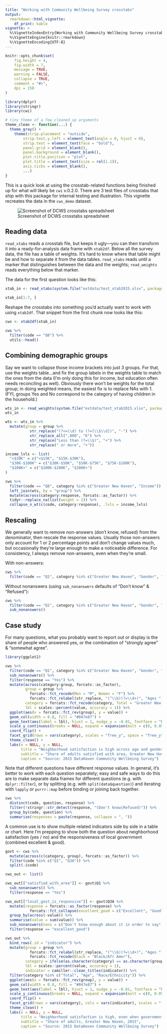 ```yaml
---
title: "Working with Community Wellbeing Survey crosstabs"
output: 
  rmarkdown::html_vignette:
    df_print: kable
vignette: >
  %\VignetteIndexEntry{Working with Community Wellbeing Survey crosstabs}
  %\VignetteEngine{knitr::rmarkdown}
  %\VignetteEncoding{UTF-8}
---
```


```r
knitr::opts_chunk$set(
	fig.height = 4,
	fig.width = 7,
	message = TRUE,
	warning = FALSE,
	collapse = TRUE,
	comment = "#>",
	dpi = 150
)
```

```r
library(dplyr)
library(stringr)
library(cwi)

# tiny theme of a few cleaned up arguments
theme_clean <- function(...) {
  theme_gray() +
    theme(strip.placement = "outside",
        strip.text.y.left = element_text(angle = 0, hjust = 0),
        strip.text = element_text(face = "bold"),
        panel.grid = element_blank(),
        panel.background = element_blank(),
        plot.title.position = "plot",
        plot.title = element_text(size = rel(1.1)),
        axis.ticks = element_blank(),
        ...)
}
```

This is a quick look at using the crosstab-related functions being finished up for what will likely be `cwi` v.0.2.0. There are 3 test files of crosstabs that ship with this package for internal testing and illustration. This vignette recreates the data in the `cws_demo` dataset. 

![Screenshot of DCWS crosstabs spreadsheet](../man/figures/xtab-screenshot.png "Screenshot of DCWS crosstabs spreadsheet")

## Reading data

`read_xtabs` reads a crosstab file, but keeps it ugly—you can then transform it into a ready-for-analysis data frame with `xtab2df`. Below all the survey data, the file has a table of weights. It's hard to know where that table might be and how to separate it from the data tables. `read_xtabs` reads until a marker that distinguishes between the data and the weights; `read_weights` reads everything below that marker.

The data for the first question looks like this:

```r
xtab_in <- read_xtabs(system.file("extdata/test_xtab2015.xlsx", package = "cwi"), year = 2015)

xtab_in[1:7, ]
```

Reshape the crosstabs into something you'd actually want to work with using `xtab2df`. That snippet from the first chunk now looks like this:

```r
cws <- xtab2df(xtab_in)

cws %>%
  filter(code == "Q8") %>%
  utils::head()
```

## Combining demographic groups

Say we want to collapse those income brackets into just 3 groups. For that, use the weights table...and fix the group labels in the weights table to match the ones from the data (I'm only doing this for income, but education often needs reconciling as well). Obviously there won't be weights for the total group; in doing weighted means, the easiest fix is to replace NAs with 1. (FYI, groups Yes and No correspond to the category of having children in the household.)

```r
wts_in <- read_weights(system.file("extdata/test_xtab2015.xlsx", package = "cwi"))
wts_in

wts <- wts_in %>%
  mutate(group = group %>%
           str_replace("(?<=\\d) to (?=[\\$\\d])", "-") %>%
           str_replace_all(",000", "K") %>%
           str_replace("Less than (?=\\$)", "<") %>%
           str_replace(" or more", "+")) 

income_lvls <- list(
  "<$30K" = c("<$15K", "$15K-$30K"),
  "$30K-$100K" = c("$30K-$50K", "$50K-$75K", "$75K-$100K"),
  "$100K+" = c("$100K-$200K", "$200K+")
)

cws %>%
  filter(code == "Q8", category %in% c("Greater New Haven", "Income")) %>%
  left_join(wts, by = "group") %>%
  mutate(across(category:response, forcats::as_factor)) %>%
  tidyr::replace_na(list(weight = 1)) %>%
  collapse_n_wt(c(code, category:response), .lvls = income_lvls)
```

## Rescaling

We generally want to remove non-answers (don't know, refused) from the denominator, then rescale the response values. Usually those non-answers only account for 1 or 2 percentage points and don't change values much, but occasionally they're large enough to make a noticeable difference. For consistency, I always remove non-answers, even when they're small.

With non-answers:

```r
cws %>%
  filter(code == "Q1", category %in% c("Greater New Haven", "Gender", "Age"))
```

Without nonanswers (using `sub_nonanswers` defaults of "Don't know" & "Refused"):

```r
cws %>%
  filter(code == "Q1", category %in% c("Greater New Haven", "Gender", "Age")) %>%
  sub_nonanswers()
```

## Case study

For many questions, what you probably want to report out or display is the share of people who answered yes, or the combination of "strongly agree" & "somewhat agree".

```r
library(ggplot2)

cws %>%
  filter(code == "Q1", category %in% c("Greater New Haven", "Gender", "Age")) %>%
  sub_nonanswers() %>%
  filter(response == "Yes") %>%
  mutate(across(category:group, forcats::as_factor),
         group = group %>%
           forcats::fct_recode(Men = "M", Women = "F") %>%
           forcats::fct_relabel(str_replace, "(^\\b)(?=\\d+)", "Ages "),
         category = forcats::fct_recode(category, Total = "Greater New Haven"),
         lbl = scales::percent(value, accuracy = 1)) %>%
  ggplot(aes(x = forcats::fct_rev(group), y = value)) +
  geom_col(width = 0.8, fill = "#047e87") +
  geom_text(aes(label = lbl), hjust = 1, nudge_y = -0.01, fontface = "bold", color = "white") +
  scale_y_continuous(breaks = NULL, expand = expansion(mult = c(0, 0.05))) +
  coord_flip() +
  facet_grid(rows = vars(category), scales = "free_y", space = "free_y", switch = "y") +
  theme_clean() +
  labs(x = NULL, y = NULL, 
       title = "Neighborhood satisfaction is high across age and gender",
       subtitle = "Share of adults satisfied with area, Greater New Haven, 2015",
       caption = "Source: 2015 DataHaven Community Wellbeing Survey")
```

Note that different questions have different response values. In general, it's better to work with each question separately; easy and safe ways to do this are to make separate data frames for different questions (e.g. with `dplyr::filter`), or by splitting (e.g. with `split(data$question)`) and iterating with `lapply` or `purrr::map` before binding or joining back together.

```r
cws %>%
  distinct(code, question, response) %>%
  filter(!stringr::str_detect(response, "(Don't know|Refused)")) %>%
  group_by(code, question) %>%
  summarise(responses = paste(response, collapse = ", "))
```

A common use is to show multiple related indicators side by side in a table or chart. Here I'm prepping to show both the question about neighborhood satisfaction (yes / no) and the responsiveness of local government (combined excellent & good).

```r
govt <- cws %>%
  mutate(across(c(category, group), forcats::as_factor)) %>%
  filter(code %in% c("Q1", "Q3A")) %>%
  split(.$code)

cws_out <- list()

cws_out[["satisfied_with_area"]] <- govt$Q1 %>%
  sub_nonanswers() %>%
  filter(response == "Yes")

cws_out[["local_govt_is_responsive"]] <- govt$Q3A %>%
  mutate(response = forcats::as_factor(response) %>%
           forcats::fct_collapse(excellent_good = c("Excellent", "Good"))) %>%
  group_by(across(-value)) %>%
  summarise(value = sum(value)) %>%
  sub_nonanswers(nons = c("Don't know enough about it in order to say", "Refused")) %>%
  filter(response == "excellent_good")

cws_out %>%
  bind_rows(.id = "indicator") %>%
  mutate(group = group %>%
           forcats::fct_relabel(str_replace, "(^\\b)(?=\\d+)", "Ages ") %>%
           forcats::fct_recode(Black = "Black/Afr Amer"),
         category = ifelse(as.character(category) == as.character(group), "Total", as.character(category)) %>% forcats::as_factor(),
         lbl = scales::percent(value, accuracy = 1),
         indicator = camiller::clean_titles(indicator)) %>%
  filter(category %in% c("Total", "Age", "Race/Ethnicity")) %>%
  ggplot(aes(x = forcats::fct_rev(group), y = value)) +
  geom_col(width = 0.8, fill = "#047e87") +
  geom_text(aes(label = lbl), hjust = 1, nudge_y = -0.01, fontface = "bold", color = "white") +
  scale_y_continuous(breaks = NULL, expand = expansion(mult = c(0, 0.05))) +
  coord_flip() +
  facet_grid(rows = vars(category), cols = vars(indicator), scales = "free", space = "free_y", switch = "y") +
  theme_clean() +
  labs(x = NULL, y = NULL,
       title = "Neighborhood satisfaction is high, even when government\nfeels unresponsive",
       subtitle = "Share of adults, Greater New Haven, 2015",
       caption = "Source: 2015 DataHaven Community Wellbeing Survey")
```


